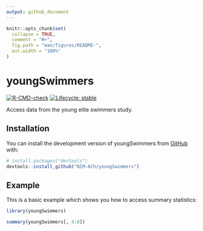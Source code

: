 ```yaml
---
output: github_document
---
```


<!-- README.md is generated from README.Rmd. Please edit that file -->

```r
knitr::opts_chunk$set(
  collapse = TRUE,
  comment = "#>",
  fig.path = "man/figures/README-",
  out.width = "100%"
)
```

# youngSwimmers

<!-- badges: start -->
[![R-CMD-check](https://github.com/NIM-ACh/youngSwimmers/workflows/R-CMD-check/badge.svg)](https://github.com/NIM-ACh/youngSwimmers/actions)
[![Lifecycle: stable](https://img.shields.io/badge/lifecycle-stable-brightgreen.svg)](https://lifecycle.r-lib.org/articles/stages.html#stable)
<!-- badges: end -->

Access data from the young elite swimmers study.

## Installation

You can install the development version of youngSwimmers from [GitHub](https://github.com/) with:

``` r
# install.packages("devtools")
devtools::install_github("NIM-ACh/youngSwimmers")
```

## Example

This is a basic example which shows you how to access summary statistics:

```r
library(youngSwimmers)

summary(youngSwimmers[, 4:8])
```

